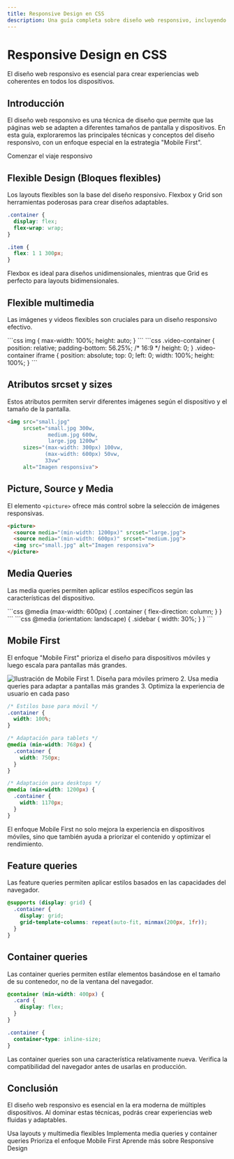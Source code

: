 ```yaml
---
title: Responsive Design en CSS
description: Una guía completa sobre diseño web responsivo, incluyendo técnicas flexibles, multimedia adaptativa y queries avanzadas, con énfasis en el enfoque Mobile First.
---
```



# Responsive Design en CSS

<Aside type="tip">
  El diseño web responsivo es esencial para crear experiencias web coherentes en todos los dispositivos.
</Aside>

## Introducción

El diseño web responsivo es una técnica de diseño que permite que las páginas web se adapten a diferentes tamaños de pantalla y dispositivos. En esta guía, exploraremos las principales técnicas y conceptos del diseño responsivo, con un enfoque especial en la estrategia "Mobile First".

<LinkButton href="#flexible-design">
  Comenzar el viaje responsivo
</LinkButton>

## Flexible Design (Bloques flexibles)

<Card title="Flexbox y Grid">
  Los layouts flexibles son la base del diseño responsivo. Flexbox y Grid son herramientas poderosas para crear diseños adaptables.
</Card>

```css
.container {
  display: flex;
  flex-wrap: wrap;
}

.item {
  flex: 1 1 300px;
}
```

<Aside type="note">
  Flexbox es ideal para diseños unidimensionales, mientras que Grid es perfecto para layouts bidimensionales.
</Aside>

## Flexible multimedia

Las imágenes y videos flexibles son cruciales para un diseño responsivo efectivo.

<Tabs>
  <TabItem label="Imágenes flexibles">
    ```css
    img {
      max-width: 100%;
      height: auto;
    }
    ```
  </TabItem>
  <TabItem label="Videos flexibles">
    ```css
    .video-container {
      position: relative;
      padding-bottom: 56.25%; /* 16:9 */
      height: 0;
    }
    .video-container iframe {
      position: absolute;
      top: 0;
      left: 0;
      width: 100%;
      height: 100%;
    }
    ```
  </TabItem>
</Tabs>

## Atributos srcset y sizes

Estos atributos permiten servir diferentes imágenes según el dispositivo y el tamaño de la pantalla.

```html
<img src="small.jpg"
     srcset="small.jpg 300w,
             medium.jpg 600w,
             large.jpg 1200w"
     sizes="(max-width: 300px) 100vw,
            (max-width: 600px) 50vw,
            33vw"
     alt="Imagen responsiva">
```

## Picture, Source y Media

El elemento `<picture>` ofrece más control sobre la selección de imágenes responsivas.

```html
<picture>
  <source media="(min-width: 1200px)" srcset="large.jpg">
  <source media="(min-width: 600px)" srcset="medium.jpg">
  <img src="small.jpg" alt="Imagen responsiva">
</picture>
```

## Media Queries

Las media queries permiten aplicar estilos específicos según las características del dispositivo.

<Tabs>
  <TabItem label="Ancho de pantalla">
    ```css
    @media (max-width: 600px) {
      .container {
        flex-direction: column;
      }
    }
    ```
  </TabItem>
  <TabItem label="Orientación">
    ```css
    @media (orientation: landscape) {
      .sidebar {
        width: 30%;
      }
    }
    ```
  </TabItem>
</Tabs>

## Mobile First

El enfoque "Mobile First" prioriza el diseño para dispositivos móviles y luego escala para pantallas más grandes.

<img src="/path/to/mobile-first.svg" alt="Ilustración de Mobile First" />

<Steps>
  1. Diseña para móviles primero
  2. Usa media queries para adaptar a pantallas más grandes
  3. Optimiza la experiencia de usuario en cada paso
</Steps>

```css
/* Estilos base para móvil */
.container {
  width: 100%;
}

/* Adaptación para tablets */
@media (min-width: 768px) {
  .container {
    width: 750px;
  }
}

/* Adaptación para desktops */
@media (min-width: 1200px) {
  .container {
    width: 1170px;
  }
}
```

<Aside type="tip">
  El enfoque Mobile First no solo mejora la experiencia en dispositivos móviles, sino que también ayuda a priorizar el contenido y optimizar el rendimiento.
</Aside>

## Feature queries

Las feature queries permiten aplicar estilos basados en las capacidades del navegador.

```css
@supports (display: grid) {
  .container {
    display: grid;
    grid-template-columns: repeat(auto-fit, minmax(200px, 1fr));
  }
}
```

## Container queries

Las container queries permiten estilar elementos basándose en el tamaño de su contenedor, no de la ventana del navegador.

```css
@container (min-width: 400px) {
  .card {
    display: flex;
  }
}

.container {
  container-type: inline-size;
}
```

<Aside type="caution">
  Las container queries son una característica relativamente nueva. Verifica la compatibilidad del navegador antes de usarlas en producción.
</Aside>

## Conclusión

El diseño web responsivo es esencial en la era moderna de múltiples dispositivos. Al dominar estas técnicas, podrás crear experiencias web fluidas y adaptables.

<CardGrid>
  <Card title="Flexibilidad" icon="pencil">
    Usa layouts y multimedia flexibles
  </Card>
  <Card title="Adaptabilidad" icon="add-document">
    Implementa media queries y container queries
  </Card>
  <Card title="Optimización" icon="setting">
    Prioriza el enfoque Mobile First
  </Card>
</CardGrid>

<LinkButton href="https://web.dev/responsive-web-design-basics/" external>
  Aprende más sobre Responsive Design
</LinkButton>
